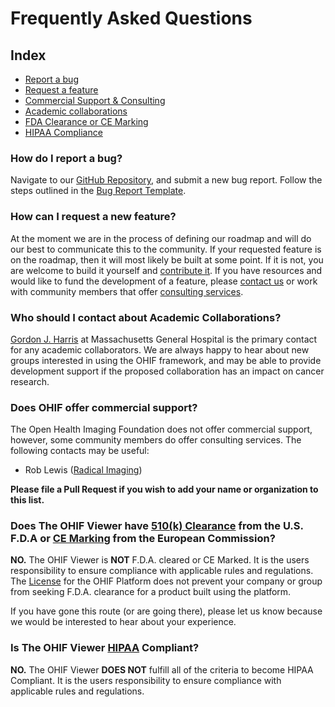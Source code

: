 # Frequently Asked Questions

## Index

- [Report a bug][report-bug]
- [Request a feature][new-feature]
- [Commercial Support & Consulting][commercial-support]
- [Academic collaborations][academic]
- [FDA Clearance or CE Marking][fda-clearance]
- [HIPAA Compliance][hipaa]

### How do I report a bug?

Navigate to our [GitHub Repository][new-issue], and submit a new bug report.
Follow the steps outlined in the [Bug Report Template][bug-report-template].

### How can I request a new feature?

At the moment we are in the process of defining our roadmap and will do our best
to communicate this to the community. If your requested feature is on the
roadmap, then it will most likely be built at some point. If it is not, you are
welcome to build it yourself and [contribute it](development/contributing.md).
If you have resources and would like to fund the development of a feature,
please [contact us](http://www.ohif.org) or work with community members that
offer [consulting services][commercial-support].

### Who should I contact about Academic Collaborations?

[Gordon J. Harris](http://www.dfhcc.harvard.edu/insider/member-detail/member/gordon-j-harris-phd/)
at Massachusetts General Hospital is the primary contact for any academic
collaborators. We are always happy to hear about new groups interested in using
the OHIF framework, and may be able to provide development support if the
proposed collaboration has an impact on cancer research.

### Does OHIF offer commercial support?

The Open Health Imaging Foundation does not offer commercial support, however,
some community members do offer consulting services. The following contacts may
be useful:

- Rob Lewis ([Radical Imaging](http://radicalimaging.com/))

**Please file a Pull Request if you wish to add your name or organization to
this list.**

### Does The OHIF Viewer have [510(k) Clearance][501k-clearance] from the U.S. F.D.A or [CE Marking][ce-marking] from the European Commission?

**NO.** The OHIF Viewer is **NOT** F.D.A. cleared or CE Marked. It is the users
responsibility to ensure compliance with applicable rules and regulations. The
[License](https://github.com/OHIF/Viewers/blob/master/LICENSE) for the OHIF
Platform does not prevent your company or group from seeking F.D.A. clearance
for a product built using the platform.

If you have gone this route (or are going there), please let us know because we
would be interested to hear about your experience.

### Is The OHIF Viewer [HIPAA][hipaa-def] Compliant?

**NO.** The OHIF Viewer **DOES NOT** fulfill all of the criteria to become HIPAA
Compliant. It is the users responsibility to ensure compliance with applicable
rules and regulations.

<!--
  Links
  -->

<!-- prettier-ignore-start -->
<!-- INDEX -->
[report-bug]: #how-do-i-report-a-bug
[new-feature]: #how-can-i-request-a-new-feature
[commercial-support]: #does-ohif-offer-commercial-support
[academic]: #who-should-i-contact-about-academic-collaborations
[fda-clearance]: #does-the-ohif-viewer-have-510k-clearance-from-the-us-fda-or-ce-marking-from-the-european-commission
[hipaa]: #is-the-ohif-viewer-hipaa-compliant
<!-- OTHER -->
[501k-clearance]: https://www.fda.gov/MedicalDevices/DeviceRegulationandGuidance/HowtoMarketYourDevice/PremarketSubmissions/PremarketNotification510k/
[ce-marking]: https://ec.europa.eu/growth/single-market/ce-marking_en
[hipaa-def]: https://en.wikipedia.org/wiki/Health_Insurance_Portability_and_Accountability_Act
[new-issue]: https://github.com/OHIF/Viewers/issues/new/choose
[bug-report-template]: https://github.com/OHIF/Viewers/issues/new?assignees=&labels=Bug+Report+%3Abug%3A&template=---bug-report.md&title=
<!-- prettier-ignore-end -->
